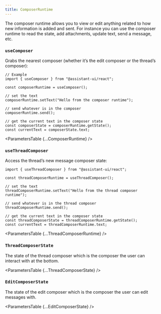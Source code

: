 ```yaml
---
title: ComposerRuntime
---
```


The composer runtime allows you to view or edit anything related to how new information is added and sent. For instance you can use the composer runtime to read the state, add attachments, update text, send a message, etc.


### `useComposer`

Grabs the nearest composer (whether it’s the edit composer or the thread’s composer):

```tsx
// Example
import { useComposer } from "@assistant-ui/react";

const composerRuntime = useComposer();

// set the text
composerRuntime.setText("Hello from the composer runtime");

// send whatever is in the composer 
composerRuntime.send();

// get the current text in the composer state
const composerState = composerRuntime.getState();
const currentText = composerState.text;

```

<ParametersTable {...ComposerRuntime} />


### `useThreadComposer`

Access the thread’s new message composer state:

```tsx
import { useThreadComposer } from "@assistant-ui/react";

const threadComposerRuntime = useThreadComposer();

// set the text
threadComposerRuntime.setText("Hello from the thread composer runtime");

// send whatever is in the thread composer 
threadComposerRuntime.send();

// get the current text in the composer state
const threadComposerState = threadComposerRuntime.getState();
const currentText = threadComposerRuntime.text;

```

<ParametersTable {...ThreadComposerRuntime} />


### `ThreadComposerState`

The state of the thread composer which is the composer the user can interact with at the bottom.

<ParametersTable {...ThreadComposerState} />

### `EditComposerState`

The state of the edit composer which is the composer the user can edit messages with.

<ParametersTable {...EditComposerState} />
